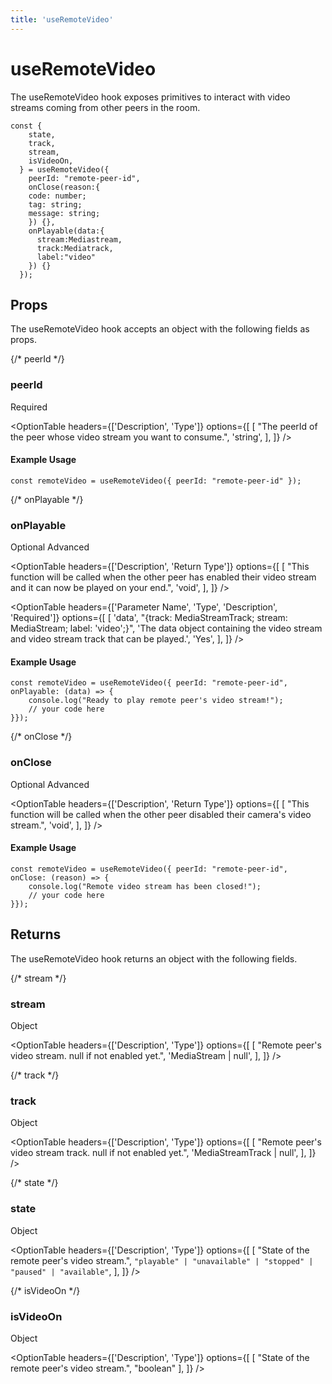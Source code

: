 ```yaml
---
title: 'useRemoteVideo'
---
```



# useRemoteVideo

The useRemoteVideo hook exposes primitives to interact with video streams coming from other peers in the room.

```tsx
const {
    state,
    track,
    stream,
    isVideoOn,
  } = useRemoteVideo({
    peerId: "remote-peer-id",
    onClose(reason:{
    code: number;
    tag: string;
    message: string;
    }) {},
    onPlayable(data:{
      stream:Mediastream,
      track:Mediatrack,
      label:"video"
    }) {}
  });
```

## Props
The useRemoteVideo hook accepts an object with the following fields as props.

{/* peerId */}
### <span className="font-mono font-semibold">peerId</span>
<div className='w-20 mt-4'>
  <Pill>Required</Pill>
</div>

<OptionTable
  headers={['Description', 'Type']}
  options={[
    [
      "The peerId of the peer whose video stream you want to consume.",
      'string',
    ],
  ]}
/>


#### Example Usage

```tsx
const remoteVideo = useRemoteVideo({ peerId: "remote-peer-id" });
```

{/* onPlayable */}
### <span className="font-mono font-semibold">onPlayable</span>
<div className='flex w-40 justify-between mt-4'>
  <Pill>Optional</Pill>
  <Pill>Advanced</Pill>
</div>

<OptionTable
  headers={['Description', 'Return Type']}
  options={[
    [
      "This function will be called when the other peer has enabled their video stream and it can now be played on your end.",
      'void',
    ],
  ]}
/>

<OptionTable
  headers={['Parameter Name', 'Type', 'Description', 'Required']}
  options={[
    [
      'data',
      "{track: MediaStreamTrack; stream: MediaStream; label: 'video';}",
      'The data object containing the video stream and video stream track that can be played.',
      'Yes',
    ],
  ]}
/>


#### Example Usage

```tsx
const remoteVideo = useRemoteVideo({ peerId: "remote-peer-id", onPlayable: (data) => {
	console.log("Ready to play remote peer's video stream!");
    // your code here
}});
```

{/* onClose */}
### <span className="font-mono font-semibold">onClose</span>
<div className='flex w-40 justify-between mt-4'>
  <Pill>Optional</Pill>
  <Pill>Advanced</Pill>
</div>

<OptionTable
  headers={['Description', 'Return Type']}
  options={[
    [
      "This function will be called when the other peer disabled their camera's video stream.",
      'void',
    ],
  ]}
/>

#### Example Usage

```tsx
const remoteVideo = useRemoteVideo({ peerId: "remote-peer-id", onClose: (reason) => {
	console.log("Remote video stream has been closed!");
    // your code here
}});
```

## Returns
The useRemoteVideo hook returns an object with the following fields.

{/* stream */}
### <span className="font-mono font-semibold">stream</span>
<div className='w-20 mt-4'>
  <Pill>Object</Pill>
</div>

<OptionTable
  headers={['Description', 'Type']}
  options={[
    [
      "Remote peer's video stream. null if not enabled yet.",
      'MediaStream | null',
    ],
  ]}
/>

{/* track */}
### <span className="font-mono font-semibold">track</span>
<div className='w-20 mt-4'>
  <Pill>Object</Pill>
</div>

<OptionTable
  headers={['Description', 'Type']}
  options={[
    [
      "Remote peer's video stream track. null if not enabled yet.",
      'MediaStreamTrack | null',
    ],
  ]}
/>

{/* state */}
### <span className="font-mono font-semibold">state</span>
<div className='w-20 mt-4'>
  <Pill>Object</Pill>
</div>

<OptionTable
  headers={['Description', 'Type']}
  options={[
    [
      "State of the remote peer's video stream.",
      `"playable" | "unavailable" | "stopped" | "paused" | "available"`,
    ],
  ]}
/>

{/* isVideoOn */}
### <span className="font-mono font-semibold">isVideoOn</span>
<div className='w-20 mt-4'>
  <Pill>Object</Pill>
</div>

<OptionTable
  headers={['Description', 'Type']}
  options={[
    [
      "State of the remote peer's video stream.",
      "boolean"
    ],
  ]}
/>